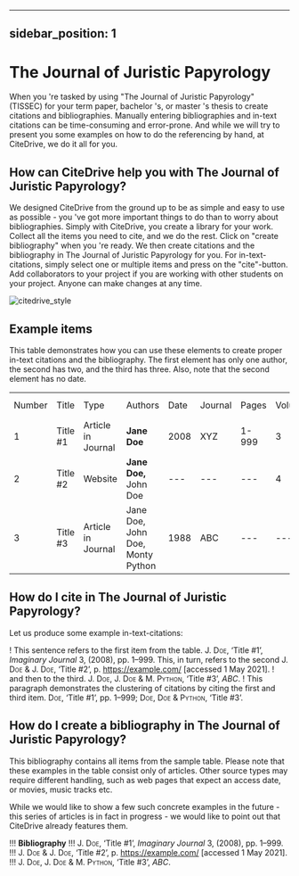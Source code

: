 
---
sidebar_position: 1
---

# The Journal of Juristic Papyrology

When you 're tasked by using "The Journal of Juristic Papyrology" (TISSEC) for your term paper, bachelor 's, or master 's thesis to create citations and bibliographies.
Manually entering bibliographies and in-text citations can be time-consuming and error-prone. And while we will try to present you some examples on how to do the referencing by hand, at CiteDrive, we do it all for you.

<!---
## About  The Journal of Juristic Papyrology

* Title: The Journal of Juristic Papyrology
* Short Title (Id): TISSEC)
* Authors: The Journal of Juristic Papyrology
* Download: The Journal of Juristic Papyrology
 --->

## How can CiteDrive help you with The Journal of Juristic Papyrology?

We designed CiteDrive from the ground up to be as simple and easy to use as possible - you 've got more important things to do than to worry about bibliographies. Simply with CiteDrive, you create a library for your work. Collect all the items you need to cite, and we do the rest. Click on "create bibliography" when you 're ready. We then create citations and the bibliography in The Journal of Juristic Papyrology for you. For in-text-citations, simply select one or multiple items and press on the "cite"-button. Add collaborators to your project if you are working with other students on your project. Anyone can make changes at any time.


![citedrive_style](images/the-journal-of-juristic-papyrology.svg "Choose The Journal of Juristic Papyrology in the CiteDrive App")


## Example items

This table demonstrates how you can use these elements to create proper in-text citations and the bibliography. The first element has only one author, the second has two, and the third has three. Also, note that the second element has no date.


<table>
  <tr>
   <td>Number
   </td>
   <td>Title
   </td>
   <td>Type
   </td>
   <td>Authors
   </td>
   <td>Date
   </td>
   <td>Journal
   </td>
   <td>Pages
   </td>
   <td>Volume
   </td>
   <td>Issue
   </td>
   <td>Access Date
   </td>
  </tr>
  <tr>
   <td>1
   </td>
   <td>Title #1
   </td>
   <td>Article in Journal
   </td>
   <td><strong>Jane Doe</strong>
   </td>
   <td>2008
   </td>
   <td>XYZ
   </td>
   <td>1-999
   </td>
   <td>3
   </td>
   <td>2
   </td>
   <td>--
   </td>
  </tr>
  <tr>
   <td>
2
   </td>
   <td>Title #2
   </td>
   <td>Website
   </td>
   <td><strong>Jane Doe, </strong>John Doe
   </td>
   <td>---
   </td>
   <td>---
   </td>
   <td>---
   </td>
   <td>4
   </td>
   <td>---
   </td>
   <td>2020-05-01
   </td>
  </tr>
  <tr>
   <td>3
   </td>
   <td>Title #3
   </td>
   <td>Article in Journal
   </td>
   <td>Jane Doe, John Doe, Monty Python
   </td>
   <td>1988
   </td>
   <td>ABC
   </td>
   <td>---
   </td>
   <td>---
   </td>
   <td>16
   </td>
   <td>---
   </td>
  </tr>
</table>



## How do I cite in  The Journal of Juristic Papyrology?

Let us produce some example in-text-citations:

! This sentence refers to the first item from the table. <span style="font-variant:small-caps;">J. Doe</span>, ‘Title #1’, <i>Imaginary Journal</i> 3, (2008), pp. 1–999. This, in turn, refers to the second <span style="font-variant:small-caps;">J. Doe &amp; J. Doe</span>, ‘Title #2’, p.  <https://example.com/> [accessed 1 May 2021].
! and then to the third.  <span style="font-variant:small-caps;">J. Doe, J. Doe &amp; M. Python</span>, ‘Title #3’, <i>ABC</i>.
! This paragraph demonstrates the clustering of citations by citing the first and third item. <span style="font-variant:small-caps;">Doe</span>, ‘Title #1’, pp. 1–999; <span style="font-variant:small-caps;">Doe, Doe &amp; Python</span>, ‘Title #3’.



## How do I create a bibliography in The Journal of Juristic Papyrology?

This bibliography contains all items from the sample table. Please note that these examples in the table consist only of articles. Other source types may require different handling, such as web pages that expect an access date, or movies, music tracks etc.

While we would like to show a few such concrete examples in the future - this series of articles is in fact in progress - we would like to point out that CiteDrive already features them.


!!! **Bibliography**
!!! <span style="font-variant:small-caps;">J. Doe</span>, ‘Title #1’, <i>Imaginary Journal</i> 3, (2008), pp. 1–999.
!!! <span style="font-variant:small-caps;">J. Doe &amp; J. Doe</span>, ‘Title #2’, p.  <https://example.com/> [accessed 1 May 2021].
!!! <span style="font-variant:small-caps;">J. Doe, J. Doe &amp; M. Python</span>, ‘Title #3’, <i>ABC</i>.


```
        